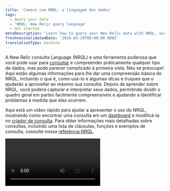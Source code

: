 ```yaml
---
title: 'Comece com NRQL: a linguagem dos dados'
tags:
  - Query your data
  - 'NRQL: New Relic query language'
  - Get started
metaDescription: 'Learn how to query your New Relic data with NRQL, our SQL-like query language.'
freshnessValidatedDate: '2024-03-19T00:00:00.000Z'
translationType: machine
---
```


A New Relic consulta Language (NRQL) é uma ferramenta poderosa que você pode usar para [consultar](/docs/using-new-relic/data/understand-data/query-new-relic-data) e compreender praticamente qualquer tipo de dados, mas pode parecer complicado à primeira vista. Não se preocupe! Aqui estão algumas informações para lhe dar uma compreensão básica do NRQL, incluindo o que é, como usá-lo e algumas dicas e truques que o ajudarão a aproveitar ao máximo sua consulta. Depois de aprender sobre NRQL, você poderá capturar e interpretar seus dados, permitindo dividir o quadro geral em partes facilmente compreensíveis e ajudando a identificar problemas à medida que eles ocorrem.

Aqui está um vídeo rápido para ajudar a apresentar o uso do NRQL, mostrando como encontrar uma consulta em um [dashboard](/docs/query-your-data/explore-query-data/dashboards/introduction-dashboards) e modificá-la no [criador de consulta](/docs/query-your-data/explore-query-data/query-builder/introduction-query-builder). Para obter informações mais detalhadas sobre consultas, incluindo uma lista de cláusulas, funções e exemplos de consulta, consulte nossa [referência NRQL](/docs/query-your-data/nrql-new-relic-query-language/get-started/nrql-syntax-clauses-functions).

<Video id="ad6hZPHAsME" type="youtube" />

## O que é NRQL?

NRQL é um acrônimo de linguagem de consulta New Relic. É uma linguagem de consulta semelhante ao ANSI SQL ([consulte a sintaxe](/docs/query-your-data/nrql-new-relic-query-language/get-started/introduction-nrql-how-nrql-works/#syntax)) e você pode usá-la para recuperar dados detalhados do New Relic para obter insights sobre seu aplicativo, hosts e atividades importantes para os negócios. NRQL pode ajudá-lo:

* Crie um novo gráfico
* Responder a uma pergunta específica para efeitos de resolução de problemas ou análise de negócios
* Configure [alertas baseados em NRQL](/docs/alerts-applied-intelligence/new-relic-alerts/alert-conditions/create-nrql-alert-conditions) (nosso tipo de alerta principal e mais poderoso)
* Faça consulta API de dados New Relic (por exemplo, usando nossa API [NerdGraph](/docs/apis/graphql-api/tutorials/nerdgraph-graphiql-nrql-tutorial) )

Você pode usar NRQL para criar consultas simples, como buscar linhas de dados em um formato tabular bruto que fornece informações sobre eventos individuais. Você também pode usar o NRQL para executar cálculos poderosos nos dados antes que eles sejam apresentados a você, como criar funis com base em como o usuário final interage com seu site ou aplicativo.

Usamos NRQL nos bastidores para gerar muitos dos gráficos e painéis em nossas experiências de interface selecionadas:

<img title="new-relic-view-chart-nrql-query.png" alt="A screenshot of a NRQL query chart" src="/images/queries-nrql_screenshot-crop_view-query-for-chart.webp" />

<figcaption>
  Construímos muitos dos gráficos e visualizações no New Relic usando NRQL. Você pode visualizar a consulta de um gráfico e editá-la para criar seu próprio gráfico personalizado como uma maneira rápida de começar a usar o NRQL.
</figcaption>

## Onde você pode usar o NRQL? [#where]

Você pode usar NRQL em toda a plataforma para acessar seus dados. Esses lugares incluem:

<CollapserGroup>
  <Collapser id="query-builder-nrql-intro" title="O criador de consulta">
    <img title="Query builder example" alt="A screenshot showing the query builder" src="/images/queries-nrql_screenshot-crop_nrql-example-timeseries.webp" />

    <figcaption>
      <DNT>
        **[one.newrelic.com &gt; All capabilities](https://one.newrelic.com/all-capabilities) &amp;gt; Query your data**
      </DNT>
    </figcaption>

    Você pode executar uma consulta NRQL no [criador de consulta](/docs/chart-builder/use-chart-builder/get-started/introduction-chart-builder) dentro [da plataforma](/docs/new-relic-one/use-new-relic-one/get-started/introduction-new-relic-one). Esta consulta NRQL mostra uma contagem de intervalos [distributed tracing](/docs/understand-dependencies/distributed-tracing/get-started/introduction-distributed-tracing) facetados por seus nomes de entidade.
  </Collapser>

  <Collapser id="nrql-console-nrql-intro" title="O console NRQL">
    <img title="NRQL console example" alt="A screenshot showing the NRQL console" src="/images/queriesNrql_screenshot-full_nrql-console.webp" />

    <figcaption>
      <DNT>
        **[one.newrelic.com](https://one.newrelic.com/) &amp;gt; User profile &amp;gt; NRQL console &amp;gt; Show**
      </DNT>
    </figcaption>

    Você pode executar uma consulta NRQL de qualquer lugar no New Relic usando o [console NRQL](/docs/query-your-data/explore-query-data/query-builder/introduction-query-builder/#query-from-anywhere). Isso permite que você consulte rapidamente seus dados sem sair da tela atual.
  </Collapser>

  <Collapser id="nrql-alerts-nrql-intro" title="Alerta baseado em NRQL">
    <img title="NRQL condition alert and generated results" alt="A screenshot of a NRQL condition alert" src="/images/nr1_nrql_alert_conditions.webp" />

    <figcaption>
      <DNT>**[one.newrelic.com &gt; All capabilities](https://one.newrelic.com/all-capabilities) &amp;gt; Alerts &amp;gt; Alert conditions (Policies) &amp;gt; (select a policy) &amp;gt; Add a condition**</DNT>. Clique em <DNT>**NRQL**</DNT> e depois em <DNT>**Next, define thresholds**</DNT>.
    </figcaption>

    Você pode usar o NRQL para criar [alertas baseados em NRQL](/docs/alerts-applied-intelligence/new-relic-alerts/alert-conditions/create-nrql-alert-conditions/), nosso principal e mais poderoso tipo de alerta. Isso ajudará a notificá-lo sobre problemas e a resolvê-los em tempo hábil.
  </Collapser>

  <Collapser id="nerdgraph-api-nrql-intro" title="API NerdGraph">
    <img title="Nerdgraph API example" alt="A screenshot of the Nerdgraph API" src="/images/apis-and-data_screenshot-crop_NerdGraph-internal-docs.webp" />

    Você também pode usar NRQL com nossa [API NerdGraph](/docs/apis/graphql-api/tutorials/nerdgraph-graphiql-nrql-tutorial). Isso lhe dá um recurso mais poderoso do que a consulta na interface (por exemplo, [consulta cruzada](/docs/apis/nerdgraph/examples/nerdgraph-nrql-tutorial#cross-account-query) e [consulta assíncrona](/docs/apis/nerdgraph/examples/async-queries-nrql-tutorial)).
  </Collapser>
</CollapserGroup>

<Callout variant="tip">
  NRQL é uma das várias maneiras de consultar dados da New Relic. Para saber mais sobre todas as opções de consulta, consulte [Consultar seus dados](/docs/using-new-relic/data/understand-data/query-new-relic-data).
</Callout>

## Como o NRQL é estruturado? [#nrql-rules]

Se você já está familiarizado com a redação de consultas SQL, ficará feliz em saber que o NRQL tem muitas semelhanças. Aqui está uma análise rápida da estrutura de uma consulta NRQL:

```sql
<a href="/docs/insights/new-relic-insights/using-new-relic-query-language/nrql-reference#state-select">SELECT</a> <a href="/docs/insights/new-relic-insights/using-new-relic-query-language/nrql-reference#functions">function(attribute)</a> [<a href="/docs/insights/new-relic-insights/using-new-relic-query-language/nrql-reference#sel-as">AS</a> 'label'][, ...] 
  <a href="/docs/insights/new-relic-insights/using-new-relic-query-language/nrql-reference#sel-from">FROM</a> data type
  [<a href="/docs/insights/new-relic-insights/using-new-relic-query-language/nrql-reference#sel-where">WHERE</a> attribute [comparison] [AND|OR ...]][AS 'label'][, ...]
  [<a href="/docs/insights/new-relic-insights/using-new-relic-query-language/nrql-reference#sel-facet">FACET</a> attribute | function(attribute)]
  [<a href="/docs/insights/new-relic-insights/using-new-relic-query-language/nrql-reference#sel-limit">LIMIT</a> number]
  [<a href="/docs/insights/new-relic-insights/using-new-relic-query-language/nrql-reference#sel-since">SINCE</a> time]
  [<a href="/docs/insights/new-relic-insights/using-new-relic-query-language/nrql-reference#sel-until">UNTIL</a> time]
  [<a href="/docs/insights/new-relic-insights/using-new-relic-query-language/nrql-reference#sel-timezone">WITH TIMEZONE</a> timezone]
  [<a href="/docs/insights/new-relic-insights/using-new-relic-query-language/nrql-reference#sel-compare">COMPARE WITH</a> time]
  [<a href="/docs/insights/new-relic-insights/using-new-relic-query-language/nrql-reference#sel-timeseries">TIMESERIES</a> time]
```

Aqui estão as regras que o NRQL segue:

<table>
  <thead>
    <tr>
      <th style={{ width: "200px" }}>
        <DNT>
          **NRQL rule**
        </DNT>
      </th>

      <th>
        Detalhes
      </th>
    </tr>
  </thead>

  <tbody>
    <tr>
      <td>
        Valores obrigatórios
      </td>

      <td>
        A cláusula [`SELECT`](#state-select) e a cláusula [`FROM`](#sel-from) são obrigatórias. Todas as outras cláusulas são opcionais. Você pode iniciar sua consulta com `SELECT` ou `FROM`.
      </td>
    </tr>

    <tr>
      <td>
        Tamanho da string de consulta
      </td>

      <td>
        A string de consulta deve ter menos de 4 KB.
      </td>
    </tr>

    <tr>
      <td>
        Sensibilidade a maiúsculas e minúsculas
      </td>

      <td>
        * Os nomes dos tipos de dados e nomes dos atributos diferenciam maiúsculas de minúsculas.
        * [Cláusulas](/docs/insights/new-relic-insights/using-new-relic-query-language/nrql-reference#clauses) e [funções](/docs/insights/new-relic-insights/using-new-relic-query-language/nrql-reference#functions) NRQL não diferenciam maiúsculas de minúsculas.
      </td>
    </tr>

    <tr>
      <td>
        Sintaxe para strings
      </td>

      <td>
        NRQL usa aspas simples para designar strings. Por exemplo:

        ```sql
        ... WHERE traceId = '030a573f0df02c57'
        ```
      </td>
    </tr>

    <tr>
      <td>
        Nomes de eventos personalizados e atributos fora do padrão
      </td>

      <td>
        Todos os eventos que reportamos por padrão têm nomes que contêm caracteres alfanuméricos, dois pontos (`:`) e sublinhados (`_`). nomes de atributo podem ter esses caracteres e pontos (`.`). Os nomes relatados por padrão começam com uma letra. Nomes personalizados que não seguem essas diretrizes devem ser colocados entre crases na consulta NRQL. Por exemplo:

        ```sql
        ... FACET `Logged-in user`
        ```
      </td>
    </tr>

    <tr>
      <td>
        Coerção de tipo de dados
      </td>

      <td>
        Não oferecemos suporte ao tipo de dados &quot;coerção&quot;. Para obter mais informações, consulte [Conversão de tipo de dados](/docs/insights/nrql-new-relic-query-language/nrql-reference/nrql-syntax-components-functions#type-conversion).
      </td>
    </tr>
  </tbody>
</table>

Se precisar de mais informações, você pode conferir nossa [referência NRQL](/docs/query-your-data/nrql-new-relic-query-language/get-started/nrql-syntax-clauses-functions/) para ajudá-lo a construir sua consulta.

## Que dados você pode consultar com o NRQL? [#what-you-can-query]

NRQL permite consultar quase todos os tipos de nossos dados de telemetria, incluindo:

* [Dados de eventos](/docs/using-new-relic/data/understand-data/new-relic-data-types#event-data) de todos os produtos New Relic. Exemplos incluem:

  * [Evento APM](/docs/insights/insights-data-sources/default-data/apm-default-events-insights), como `Transaction`
  * [Monitoramento de evento do Browser](/docs/insights/insights-data-sources/default-data/browser-default-events-insights), como `PageView`
  * [Monitoramento de evento Mobile](/docs/insights/insights-data-sources/default-data/mobile-default-events-insights), como `Mobile`
  * [Evento de infraestrutura](/docs/infrastructure/manage-your-data/data-instrumentation/default-infrastructure-events), como `ProcessSample`
  * [Evento sintético](/docs/insights/insights-data-sources/default-data/synthetics-default-events-insights), like `SyntheticCheck`
  * Evento personalizado, como aqueles reportados pela [API de eventos](/docs/insights/insights-data-sources/custom-data/introduction-event-api)

* [Dados métricos de fração de tempo](/docs/using-new-relic/data/understand-data/new-relic-data-types#timeslice-data) (relatados pela APM)

* O [tipo de dados`Metric` ](/docs/data-apis/understand-data/new-relic-data-types/#dimensional-metrics)(métrica relatada pela API métrica e fontes de dados que usam essa API)

* O [tipo de dados`Span` ](/docs/using-new-relic/data/understand-data/new-relic-data-types#trace-data)(dados distributed tracing )

* O [tipo de dados`Log` ](/docs/using-new-relic/data/understand-data/new-relic-data-types#log-data)(dados de nossos recursos de gerenciamento de logs)

<Callout variant="tip">
  Alguns dados, como relacionamentos entre entidades monitoradas, não estão disponíveis via NRQL, mas estão disponíveis usando nossa [API NerdGraph](/docs/apis/nerdgraph/get-started/introduction-new-relic-nerdgraph).
</Callout>

Pronto para aprender mais? Temos informações sobre [como usar NRQL](/docs/query-your-data/nrql-new-relic-query-language/get-started/introduction-nrql-how-nrql-works/) e [como usar gráficos e dashboard com NRQL](/docs/query-your-data/nrql-new-relic-query-language/get-started/charts-and-dashboards-with-nrql/). Se você quiser começar a usar NRQL, vá direto para nosso [tutorial guiado de NRQL](/docs/query-your-data/nrql-new-relic-query-language/get-started/introduction-nrql-tutorial/).